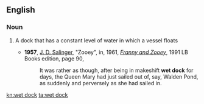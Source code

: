==English==
===Noun===
{{wikipedia}}
{{en-noun|head=[[wet]] [[dock]]}}

# {{context|nautical}} A dock that has a constant level of water in which a vessel floats
#*'''1957''', [[w:J. D. Salinger|J. D. Salinger]], "Zooey", in, 1961, ''[[w:Franny and Zooey|Franny and Zooey]]'', 1991 LB Books edition, page 90,
#*:It was rather as though, after being in makeshift '''wet dock''' for days, the Queen Mary<!--sic sans italics--> had just sailed out of, say, Walden Pond, as suddenly and perversely as she had sailed in.

[[kn:wet dock]]
[[ta:wet dock]]